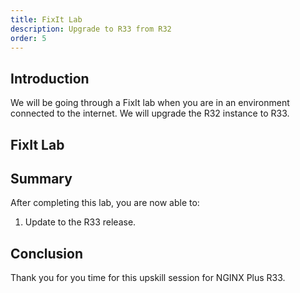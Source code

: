 ```yaml
---
title: FixIt Lab
description: Upgrade to R33 from R32
order: 5
---
```


## Introduction

We will be going through a FixIt lab when you are in an environment connected to the internet. We will upgrade the R32
instance to R33.

## FixIt Lab


## Summary

After completing this lab, you are now able to:
1. Update to the R33 release.

## Conclusion

Thank you for you time for this upskill session for NGINX Plus R33.
